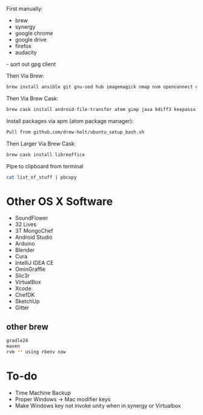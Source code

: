 First manually:
* brew
* synergy
* google chrome
* google drive
* firefox
* audacity

- sort out gpg client

Then Via Brew:
<syntaxhighlight lang=bash>
brew install ansible git gnu-sed hub imagemagick nmap nvm openconnect openssl openvpn p7zip pstree psutils rbenv watch wget xz
</syntaxhighlight>

Then Via Brew Cask:
<syntaxhighlight lang=bash>
brew cask install android-file-transfer atom gimp java kdiff3 keepassx mongodb qbittorrent slack vlc tunnelblick vnc-viewer wireshark
</syntaxhighlight>

Install packages via apm (atom package manager):
<syntaxhighlight lang=bash>
Pull from github.com/drew-holt/ubuntu_setup_bash.sh
</syntaxhighlight>

Then Larger Via Brew Cask:
<syntaxhighlight lang=bash>
brew cask install libreoffice
</syntaxhighlight>

Pipe to clipboard from terminal
<syntaxhighlight lang=bash>
cat list_of_stuff | pbcopy
</syntaxhighlight>

= Other OS X Software =
* SoundFlower
* 32 Lives
* 3T MongoChef
* Android Studio
* Arduino
* Blender
* Cura
* IntelliJ IDEA CE
* OminGraffle
* Slic3r
* VirtualBox
* Xcode
* ChefDK
* SketchUp
* Gitter

== other brew ==
<syntaxhighlight lang=bash>
gradle24
maven
rvm ** using rbenv now
</syntaxhighlight>

= To-do =
*Time Machine Backup
*Proper Windows -> Mac modifier keys
*Make Windows key not invoke unity when in synergy or Virtualbox